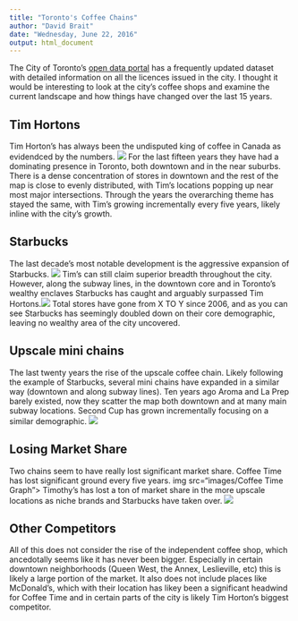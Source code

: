 ```yaml
---
title: "Toronto's Coffee Chains"
author: "David Brait"
date: "Wednesday, June 22, 2016"
output: html_document
---
```


The City of Toronto's <a href="http://www1.toronto.ca/wps/portal/contentonly?vgnextoid=83a7c060155d0310VgnVCM1000003dd60f89RCRD&vgnextchannel=bee6e03bb8d1e310VgnVCM10000071d60f89RCRD">open data portal</a> has a frequently updated dataset with detailed information on all the licences issued in the city.  I thought it would be interesting to look at the city's coffee shops and examine the current landscape and how things have changed over the last 15 years.  

## Tim Hortons
Tim Horton's has always been the undisputed king of coffee in Canada as evidendced by the numbers. <img src="images/Tim's Current"> For the last fifteen years they have had a dominating presence in Toronto, both downtown and in the near suburbs.  There is a dense concentration of stores in downtown and the rest of the map is close to evenly distributed, with Tim's locations popping up near most major intersections.  Through the years the overarching theme has stayed the same, with Tim's growing incrementally every five years, likely inline with the city's growth.

## Starbucks
The last decade's most notable development is the aggressive expansion of Starbucks. <img src="images/Starbucks Graph">  Tim's can still claim superior breadth throughout the city.  However, along the subway lines, in the downtown core and in Toronto's wealthy enclaves Starbucks has caught and arguably surpassed Tim Hortons.<img src="images/Starbucks Map">  Total stores have gone from X TO Y since 2006, and as you can see Starbucks has seemingly doubled down on their core demographic, leaving no wealthy area of the city uncovered.

## Upscale mini chains
The last twenty years the rise of the upscale coffee chain.  Likely following the example of Starbucks, several mini chains have expanded in a similar way (downtown and along subway lines).  Ten years ago Aroma and La Prep barely existed, now they scatter the map both downtown and at many main subway locations.  Second Cup has grown incrementally focusing on a similar demographic. <img src="images/Second Cup Graph">

## Losing Market Share
Two chains seem to have really lost significant market share.  Coffee Time has lost significant ground every five years. img src="images/Coffee Time Graph">  Timothy's has lost a ton of market share in the more upscale locations as niche brands and Starbucks have taken over. <img src="images/Timothys Graph">

## Other Competitors
All of this does not consider the rise of the independent coffee shop, which ancedotally seems like it has never been bigger.  Especially in certain downtown neighborhoods (Queen West, the Annex, Leslieville, etc) this is likely a large portion of the market.  It also does not include places like McDonald's, which with their location has likey been a significant headwind for Coffee Time and in certain parts of the city is likely Tim Horton's biggest competitor.
